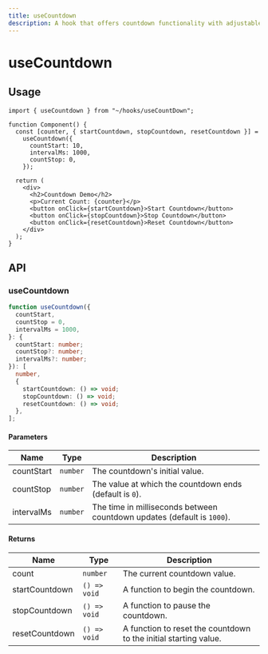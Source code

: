 ```yaml
---
title: useCountdown
description: A hook that offers countdown functionality with adjustable start, stop, and interval parameters.
---
```


# useCountdown

## Usage

```tsx title="Component.tsx"
import { useCountdown } from "~/hooks/useCountDown";

function Component() {
  const [counter, { startCountdown, stopCountdown, resetCountdown }] =
    useCountdown({
      countStart: 10,
      intervalMs: 1000,
      countStop: 0,
    });

  return (
    <div>
      <h2>Countdown Demo</h2>
      <p>Current Count: {counter}</p>
      <button onClick={startCountdown}>Start Countdown</button>
      <button onClick={stopCountdown}>Stop Countdown</button>
      <button onClick={resetCountdown}>Reset Countdown</button>
    </div>
  );
}
```

## API

### useCountdown

```ts
function useCountdown({
  countStart,
  countStop = 0,
  intervalMs = 1000,
}: {
  countStart: number;
  countStop?: number;
  intervalMs?: number;
}): [
  number,
  {
    startCountdown: () => void;
    stopCountdown: () => void;
    resetCountdown: () => void;
  },
];
```

#### Parameters

| Name       | Type     | Description                                                             |
| ---------- | -------- | ----------------------------------------------------------------------- |
| countStart | `number` | The countdown's initial value.                                          |
| countStop  | `number` | The value at which the countdown ends (default is `0`).                 |
| intervalMs | `number` | The time in milliseconds between countdown updates (default is `1000`). |

#### Returns

| Name           | Type         | Description                                                      |
| -------------- | ------------ | ---------------------------------------------------------------- |
| count          | `number`     | The current countdown value.                                     |
| startCountdown | `() => void` | A function to begin the countdown.                               |
| stopCountdown  | `() => void` | A function to pause the countdown.                               |
| resetCountdown | `() => void` | A function to reset the countdown to the initial starting value. |
